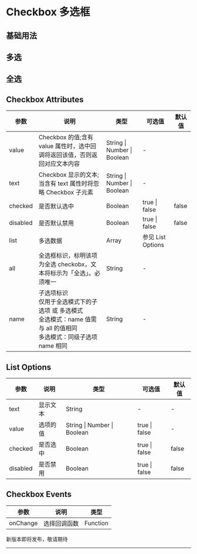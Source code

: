 # Checkbox 多选框

## 基础用法


<DemoBasic />

## 多选


<DemoMultiselect />

## 全选


<DemoAllselect />

## Checkbox Attributes

| 参数     | 说明                                                                                                                            | 类型                        | 可选值            | 默认值 |
| -------- | ------------------------------------------------------------------------------------------------------------------------------- | --------------------------- | ----------------- | ------ |
| value    | Checkbox 的值;含有 value 属性时，选中回调将返回该值，否则返回对应文本内容                                                       | String \| Number \| Boolean | -                 |        |
| text     | Checkbox 显示的文本;当含有 text 属性时将忽略 Checkbox 子元素                                                                    | String \| Number \| Boolean | -                 |        |
| checked  | 是否默认选中                                                                                                                    | Boolean                     | true \| false     | false  |
| disabled | 是否默认禁用                                                                                                                    | Boolean                     | true \| false     | false  |
| list     | 多选数据                                                                                                                        | Array                       | 参见 List Options |        |
| all      | 全选框标识，标明该项为全选 checkobx，文本将标示为「全选」。必须唯一                                                             | String                      | -                 |        |
| name     | 子选项标识<br/> 仅用于全选模式下的子选项 或 多选模式<br/> 全选模式：name 值需与 all 的值相同<br/>多选模式：同级子选项 name 相同 | String                      | -                 |        |

## List Options

| 参数     | 说明     | 类型                        | 可选值        | 默认值 |
| -------- | -------- | --------------------------- | ------------- | ------ |
| text     | 显示文本 | String                      | -             | -      |
| value    | 选项的值 | String \| Number \| Boolean | true \| false | -      |
| checked  | 是否选中 | Boolean                     | true \| false | false  |
| disabled | 是否禁用 | Boolean                     | true \| false | false  |

## Checkbox Events

| 参数     | 说明         | 类型     |
| -------- | ------------ | -------- |
| onChange | 选择回调函数 | Function | 当单个选择框时，返回点击的 value 及是否被选择<br/>当多选时，返回被选中的数组 |

<div style={{ position: 'relative' }}>
  <span
    style={{
      position: 'absolute',
      background: '#fff',
      left: '50%',
      transform: ' translate(-50%,-50%)',
      fontSize: '18px',
      padding: 5,
      color: '#f63'
    }}
  >
    新版本即将发布，敬请期待
  </span>
  <hr style={{ marginTop: 50, marginBottom: 20, border: '0.5px dashed #c8c8c8' }} />
</div>
